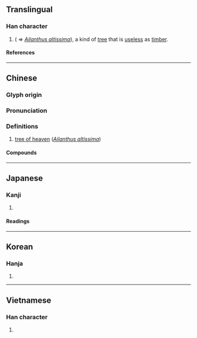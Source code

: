 {{character info}}
==Translingual==

===Han character===
{{Han char|rn=75|rad=木|as=11|sn=15|four=41927|canj=DMBS|ids=⿰木雩}}

# {{taxlink|Ailanthus glandulosa|species}} ( ⇒ ''[[Ailanthus altissima]]''), a kind of [[tree]] that is [[useless]] as [[timber]].

====References====
{{Han ref|kx=0550.080|dkj=15438|dj=0938.030|hdz=21278.080|uh=6A17}}

----

==Chinese==
{{zh-forms}}

===Glyph origin===
{{Han etym}}

===Pronunciation===
{{zh-pron
|m=chū,shū
|c=syu1
|mc=y
|oc=y
|ma=
|cat=n
}}

===Definitions===
{{zh-hanzi}}

# [[tree of heaven]] (''[[Ailanthus altissima]]'')

====Compounds====
{{zh-der|樗散|樗蒲|樗櫟庸材|樗朽之材|樗櫟|樗材|木木樗樗}}

----

==Japanese==

===Kanji===
{{ja-kanji|grade=|rs=木11}}

# {{rfdef|ja|sort=木11}}

====Readings====
{{ja-readings
|on=ちょ
|kun=おうち-
}}

----

==Korean==

===Hanja===
{{ko-hanja|저}}

# {{rfdef|ko|sort=木11}}

----

==Vietnamese==

===Han character===
{{vi-readings|rs=木11|reading=vụ}}

# {{rfdef|vi|sort=木11}}